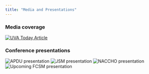 ```yaml
---
title: "Media and Presentations"
---
```


### Media coverage

[![UVA Today Article](img/bragging-uvatoday.png)](https://news.virginia.edu/content/nova-booms-uva-biocomplexity-institute-works-support-communitys-well-being)

### Conference presentations

![APDU presentation](img/bragging-apdulogo.png)
![JSM presentation](img/bragging-jsmlogo.png)
![NACCHO presentation](img/bragging-nacchologo.png)
![Upcoming FCSM presentation](img/bragging-fcsmlogo.jpeg)
